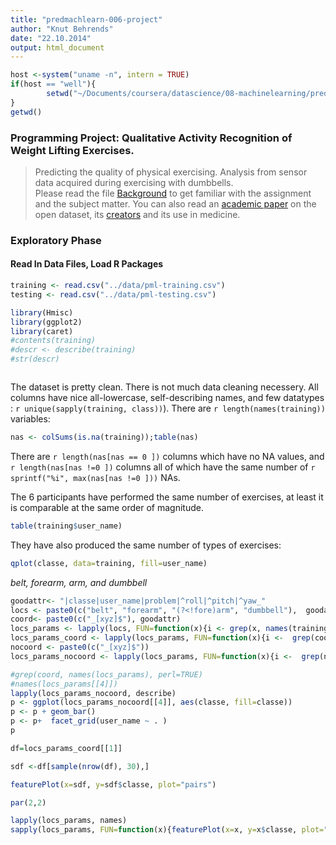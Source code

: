 ```yaml
---
title: "predmachlearn-006-project"
author: "Knut Behrends"
date: "22.10.2014"
output: html_document
---
```


```r
host <-system("uname -n", intern = TRUE)
if(host == "well"){
        setwd("~/Documents/coursera/datascience/08-machinelearning/predmachlearn-006-project")
}
getwd()
```
###  Programming Project: Qualitative Activity Recognition of Weight Lifting Exercises. 


> Predicting the quality of physical exercising. Analysis from sensor data acquired during exercising with dumbbells.  
Please read the file [Background](background.html) to get familiar with the assignment and the subject matter. You can also read an [academic paper](http://groupware.les.inf.puc-rio.br/public/papers/2013.Velloso.QAR-WLE.pdf) on the open dataset, its [creators](http://groupware.les.inf.puc-rio.br/work.jsf?p1=11201) and its use in medicine.

### Exploratory Phase 
#### Read In Data Files, Load R Packages
```r

training <- read.csv("../data/pml-training.csv")
testing <- read.csv("../data/pml-testing.csv")


```

```r
library(Hmisc)
library(ggplot2)
library(caret)
#contents(training)
#descr <- describe(training)
#str(descr)



```
The dataset is pretty clean. There is not much data cleaning necessery. All columns have nice all-lowercase, self-describing names, and few datatypes : `r unique(sapply(training, class))`).
There are `r length(names(training))` variables: 

```r
nas <- colSums(is.na(training));table(nas)

```
There are `r length(nas[nas == 0 ])` columns which have no NA values, and `r length(nas[nas !=0 ]) ` columns all of which have the same number of `r sprintf("%i", max(nas[nas !=0 ]))` NAs.

The 6 participants have performed the same number of exercises, at least it is comparable at the same order of magnitude.

```r

table(training$user_name)

```

They have also produced the same number of types of exercises:

```r
qplot(classe, data=training, fill=user_name)

```


*belt, forearm, arm, and dumbbell*
```r
goodattr<- "|classe|user_name|problem|^roll|^pitch|^yaw_"
locs <- paste0(c("belt", "forearm", "(?<!fore)arm", "dumbbell"),  goodattr)
coord<- paste0(c("_[xyz]$"), goodattr)
locs_params <- lapply(locs, FUN=function(x){i <- grep(x, names(training), perl=TRUE); training[, i]})
locs_params_coord <- lapply(locs_params, FUN=function(x){i <-  grep(coord, names(x), perl=TRUE); x[, i]})
nocoord <- paste0(c("_[xyz]$"))
locs_params_nocoord <- lapply(locs_params, FUN=function(x){i <-  grep(nocoord, names(x), perl=TRUE, invert=TRUE); x[, i]})

#grep(coord, names(locs_params), perl=TRUE)
#names(locs_params[[4]])
lapply(locs_params_nocoord, describe)
p <- ggplot(locs_params_nocoord[[4]], aes(classe, fill=classe))
p <- p + geom_bar()
p <- p+  facet_grid(user_name ~ . )
p

df=locs_params_coord[[1]]

sdf <-df[sample(nrow(df), 30),]

featurePlot(x=sdf, y=sdf$classe, plot="pairs")

par(2,2)

lapply(locs_params, names)
sapply(locs_params, FUN=function(x){featurePlot(x=x, y=x$classe, plot="pairs")})
```

